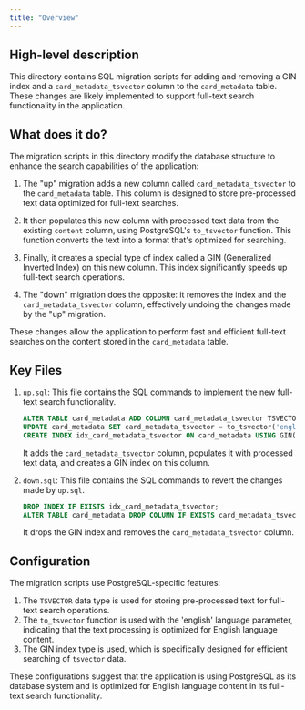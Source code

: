 ```yaml
---
title: "Overview"
---
```


## High-level description
This directory contains SQL migration scripts for adding and removing a GIN index and a `card_metadata_tsvector` column to the `card_metadata` table. These changes are likely implemented to support full-text search functionality in the application.

## What does it do?
The migration scripts in this directory modify the database structure to enhance the search capabilities of the application:

1. The "up" migration adds a new column called `card_metadata_tsvector` to the `card_metadata` table. This column is designed to store pre-processed text data optimized for full-text searches.

2. It then populates this new column with processed text data from the existing `content` column, using PostgreSQL's `to_tsvector` function. This function converts the text into a format that's optimized for searching.

3. Finally, it creates a special type of index called a GIN (Generalized Inverted Index) on this new column. This index significantly speeds up full-text search operations.

4. The "down" migration does the opposite: it removes the index and the `card_metadata_tsvector` column, effectively undoing the changes made by the "up" migration.

These changes allow the application to perform fast and efficient full-text searches on the content stored in the `card_metadata` table.

## Key Files

1. `up.sql`: This file contains the SQL commands to implement the new full-text search functionality.

   ```sql
   ALTER TABLE card_metadata ADD COLUMN card_metadata_tsvector TSVECTOR;
   UPDATE card_metadata SET card_metadata_tsvector = to_tsvector('english', content);
   CREATE INDEX idx_card_metadata_tsvector ON card_metadata USING GIN(card_metadata_tsvector);
   ```

   It adds the `card_metadata_tsvector` column, populates it with processed text data, and creates a GIN index on this column.

2. `down.sql`: This file contains the SQL commands to revert the changes made by `up.sql`.

   ```sql
   DROP INDEX IF EXISTS idx_card_metadata_tsvector;
   ALTER TABLE card_metadata DROP COLUMN IF EXISTS card_metadata_tsvector;
   ```

   It drops the GIN index and removes the `card_metadata_tsvector` column.

## Configuration
The migration scripts use PostgreSQL-specific features:

1. The `TSVECTOR` data type is used for storing pre-processed text for full-text search operations.
2. The `to_tsvector` function is used with the 'english' language parameter, indicating that the text processing is optimized for English language content.
3. The GIN index type is used, which is specifically designed for efficient searching of `tsvector` data.

These configurations suggest that the application is using PostgreSQL as its database system and is optimized for English language content in its full-text search functionality.